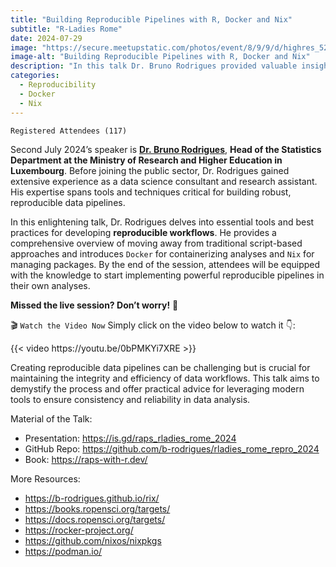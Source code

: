 ```yaml
---
title: "Building Reproducible Pipelines with R, Docker and Nix"
subtitle: "R-Ladies Rome"
date: 2024-07-29
image: "https://secure.meetupstatic.com/photos/event/8/9/9/d/highres_524075229.webp"
image-alt: "Building Reproducible Pipelines with R, Docker and Nix"
description: "In this talk Dr. Bruno Rodrigues provided valuable insights into creating robust data pipelines, moving away from script-based workflows, and using Docker and Nix for containerization and package management."
categories:
  - Reproducibility
  - Docker
  - Nix
---
```



`Registered Attendees (117)`

Second July 2024’s speaker is [**Dr. Bruno Rodrigues**](https://www.brodrigues.co/), **Head of the Statistics Department at the Ministry of Research and Higher Education in Luxembourg**. Before joining the public sector, Dr. Rodrigues gained extensive experience as a data science consultant and research assistant. His expertise spans tools and techniques critical for building robust, reproducible data pipelines.

In this enlightening talk, Dr. Rodrigues delves into essential tools and best practices for developing **reproducible workflows**. He provides a comprehensive overview of moving away from traditional script-based approaches and introduces `Docker` for containerizing analyses and `Nix` for managing packages. By the end of the session, attendees will be equipped with the knowledge to start implementing powerful reproducible pipelines in their own analyses.

**Missed the live session? Don't worry!** 🤯 

 🎬 `Watch the Video Now`
Simply click on the video below to watch it 👇:

{{< video https://youtu.be/0bPMKYi7XRE >}}

Creating reproducible data pipelines can be challenging but is crucial for maintaining the integrity and efficiency of data workflows. This talk aims to demystify the process and offer practical advice for leveraging modern tools to ensure consistency and reliability in data analysis.

Material of the Talk:

- Presentation: <https://is.gd/raps_rladies_rome_2024>
- GitHub Repo: <https://github.com/b-rodrigues/rladies_rome_repro_2024>
- Book: <https://raps-with-r.dev/>

More Resources: 

- <https://b-rodrigues.github.io/rix/>
- <https://books.ropensci.org/targets/>
- <https://docs.ropensci.org/targets/>
- <https://rocker-project.org/>
- <https://github.com/nixos/nixpkgs>
- <https://podman.io/>